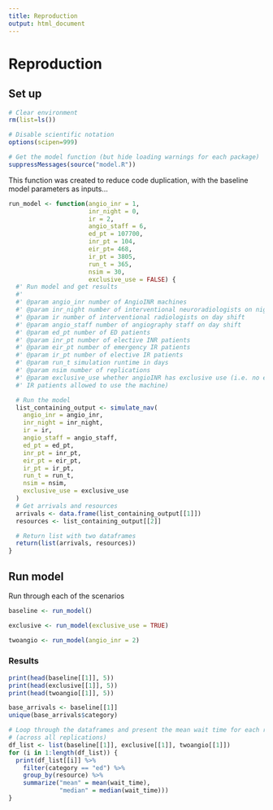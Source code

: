 ```yaml
---
title: Reproduction
output: html_document
---
```


# Reproduction

## Set up

```r
# Clear environment
rm(list=ls())

# Disable scientific notation
options(scipen=999)

# Get the model function (but hide loading warnings for each package)
suppressMessages(source("model.R"))
```

This function was created to reduce code duplication, with the baseline model parameters as inputs...
  
```r
run_model <- function(angio_inr = 1,
                      inr_night = 0,
                      ir = 2,
                      angio_staff = 6,
                      ed_pt = 107700,
                      inr_pt = 104,
                      eir_pt= 468,
                      ir_pt = 3805,
                      run_t = 365,
                      nsim = 30,
                      exclusive_use = FALSE) {
  #' Run model and get results
  #' 
  #' @param angio_inr number of AngioINR machines
  #' @param inr_night number of interventional neuroradiologists on night shift
  #' @param ir number of interventional radiologists on day shift
  #' @param angio_staff number of angiography staff on day shift
  #' @param ed_pt number of ED patients
  #' @param inr_pt number of elective INR patients
  #' @param eir_pt number of emergency IR patients
  #' @param ir_pt number of elective IR patients
  #' @param run_t simulation runtime in days
  #' @param nsim number of replications
  #' @param exclusive_use whether angioINR has exclusive use (i.e. no elective
  #' IR patients allowed to use the machine)

  # Run the model
  list_containing_output <- simulate_nav(
    angio_inr = angio_inr,
    inr_night = inr_night,
    ir = ir,
    angio_staff = angio_staff,
    ed_pt = ed_pt,
    inr_pt = inr_pt,
    eir_pt = eir_pt,
    ir_pt = ir_pt,
    run_t = run_t,
    nsim = nsim,
    exclusive_use = exclusive_use
  )
  # Get arrivals and resources
  arrivals <- data.frame(list_containing_output[[1]])
  resources <- list_containing_output[[2]]

  # Return list with two dataframes
  return(list(arrivals, resources))
}
```

## Run model

Run through each of the scenarios

```r
baseline <- run_model()
```

```r
exclusive <- run_model(exclusive_use = TRUE)
```

```r
twoangio <- run_model(angio_inr = 2)
```

### Results

```r
print(head(baseline[[1]], 5))
print(head(exclusive[[1]], 5))
print(head(twoangio[[1]], 5))
```

```r
base_arrivals <- baseline[[1]]
unique(base_arrivals$category)
```

```r
# Loop through the dataframes and present the mean wait time for each resource
# (across all replications)
df_list <- list(baseline[[1]], exclusive[[1]], twoangio[[1]])
for (i in 1:length(df_list)) {
  print(df_list[[i]] %>%
    filter(category == "ed") %>%
    group_by(resource) %>%
    summarize("mean" = mean(wait_time),
              "median" = median(wait_time)))
}
```

